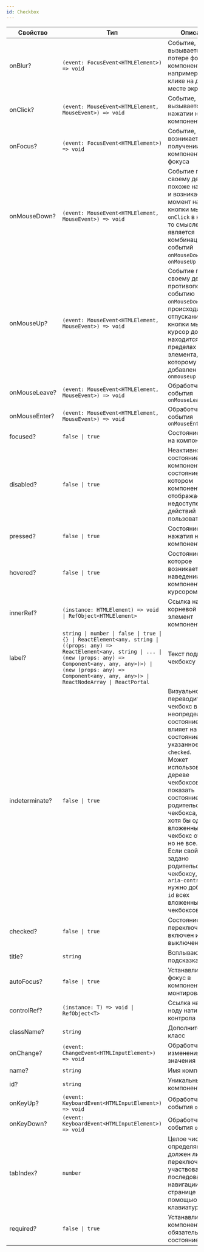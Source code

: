 ```yaml
---
id: Checkbox
---
```


<!-- props:start -->
| Свойство       | Тип                                                                                                                                                                                                                                                               | Описание                                                                                                                                                                                                                                                                                                                                                                        |
| -------------- | ----------------------------------------------------------------------------------------------------------------------------------------------------------------------------------------------------------------------------------------------------------------- | ------------------------------------------------------------------------------------------------------------------------------------------------------------------------------------------------------------------------------------------------------------------------------------------------------------------------------------------------------------------------------- |
| onBlur?        | `(event: FocusEvent<HTMLElement>) => void`                                                                                                                                                                                                                        | Событие, которое вызывается при потере фокуса компонентом, например при клике на другом месте экрана                                                                                                                                                                                                                                                                            |
| onClick?       | `(event: MouseEvent<HTMLElement, MouseEvent>) => void`                                                                                                                                                                                                            | Событие, которое вызывается при нажатии на компонент                                                                                                                                                                                                                                                                                                                            |
| onFocus?       | `(event: FocusEvent<HTMLElement>) => void`                                                                                                                                                                                                                        | Событие, которое возникает при получении компонентом фокуса                                                                                                                                                                                                                                                                                                                     |
| onMouseDown?   | `(event: MouseEvent<HTMLElement, MouseEvent>) => void`                                                                                                                                                                                                            | Событие по своему действию похоже на `onClick` и возникает в момент нажатия кнопки мыши; `onClick` в каком-то смысле является комбинацией событий `onMouseDown` и `onMouseUp`                                                                                                                                                                                                   |
| onMouseUp?     | `(event: MouseEvent<HTMLElement, MouseEvent>) => void`                                                                                                                                                                                                            | Событие по своему действию противоположно событию `onMouseDown` и происходит при отпускании кнопки мыши; курсор должен находится в пределах HTML-элемента, к которому добавлен атрибут `onmouseup`                                                                                                                                                                              |
| onMouseLeave?  | `(event: MouseEvent<HTMLElement, MouseEvent>) => void`                                                                                                                                                                                                            | Обработчик события `onMouseLeave`                                                                                                                                                                                                                                                                                                                                               |
| onMouseEnter?  | `(event: MouseEvent<HTMLElement, MouseEvent>) => void`                                                                                                                                                                                                            | Обработчик события `onMouseEnter`                                                                                                                                                                                                                                                                                                                                               |
| focused?       | `false \| true`                                                                                                                                                                                                                                                   | Состояние фокуса на компоненте                                                                                                                                                                                                                                                                                                                                                  |
| disabled?      | `false \| true`                                                                                                                                                                                                                                                   | Неактивное состояние компонента: состояние, при котором компонент отображается, но недоступен для действий пользователя                                                                                                                                                                                                                                                         |
| pressed?       | `false \| true`                                                                                                                                                                                                                                                   | Состояние нажатия на компоненте                                                                                                                                                                                                                                                                                                                                                 |
| hovered?       | `false \| true`                                                                                                                                                                                                                                                   | Состояние, которое возникает при наведении на компонент курсором                                                                                                                                                                                                                                                                                                                |
| innerRef?      | `(instance: HTMLElement) => void \| RefObject<HTMLElement>`                                                                                                                                                                                                       | Ссылка на корневой DOM-элемент компонента                                                                                                                                                                                                                                                                                                                                       |
| label?         | `string \| number \| false \| true \| {} \| ReactElement<any, string \| ((props: any) => ReactElement<any, string \| ... \| (new (props: any) => Component<any, any, any>)>) \| (new (props: any) => Component<any, any, any>)> \| ReactNodeArray \| ReactPortal` | Текст подписи к чекбоксу                                                                                                                                                                                                                                                                                                                                                        |
| indeterminate? | `false \| true`                                                                                                                                                                                                                                                   | Визуально переводит чекбокс в неопределенное состояние. Не влияет на состояние, указанное в `checked`.<br />Может использоваться в дереве чекбоксов, чтобы показать состояние родительского чекбокса, когда хотя бы один вложенный чекбокс отмечен, но не все.<br />Если свойство задано родительскому чекбоксу, то в `aria-controls` нужно добавить `id` всех вложенных чекбоксов. |
| checked?       | `false \| true`                                                                                                                                                                                                                                                   | Состояние переключателя: включен или выключен                                                                                                                                                                                                                                                                                                                                   |
| title?         | `string`                                                                                                                                                                                                                                                          | Всплывающая подсказка                                                                                                                                                                                                                                                                                                                                                           |
| autoFocus?     | `false \| true`                                                                                                                                                                                                                                                   | Устанавливает фокус в компонент при монтировании                                                                                                                                                                                                                                                                                                                                |
| controlRef?    | `(instance: T) => void \| RefObject<T>`                                                                                                                                                                                                                           | Ссылка на DOM-ноду нативного контрола                                                                                                                                                                                                                                                                                                                                           |
| className?     | `string`                                                                                                                                                                                                                                                          | Дополнительный класс                                                                                                                                                                                                                                                                                                                                                            |
| onChange?      | `(event: ChangeEvent<HTMLInputElement>) => void`                                                                                                                                                                                                                  | Обработчик изменения значения                                                                                                                                                                                                                                                                                                                                                   |
| name?          | `string`                                                                                                                                                                                                                                                          | Имя компонента                                                                                                                                                                                                                                                                                                                                                                  |
| id?            | `string`                                                                                                                                                                                                                                                          | Уникальный id компонента                                                                                                                                                                                                                                                                                                                                                        |
| onKeyUp?       | `(event: KeyboardEvent<HTMLInputElement>) => void`                                                                                                                                                                                                                | Обработчик события `onKeyUp`                                                                                                                                                                                                                                                                                                                                                    |
| onKeyDown?     | `(event: KeyboardEvent<HTMLInputElement>) => void`                                                                                                                                                                                                                | Обработчик события `onKeyDown`                                                                                                                                                                                                                                                                                                                                                  |
| tabIndex?      | `number`                                                                                                                                                                                                                                                          | Целое число, определяющее, должен ли переключатель участвовать в последовательной навигации по всей странице с помощью клавиатуры                                                                                                                                                                                                                                               |
| required?      | `false \| true`                                                                                                                                                                                                                                                   | Устанавливает в компоненте обязательное состояние                                                                                                                                                                                                                                                                                                                               |
<!-- props:end -->
